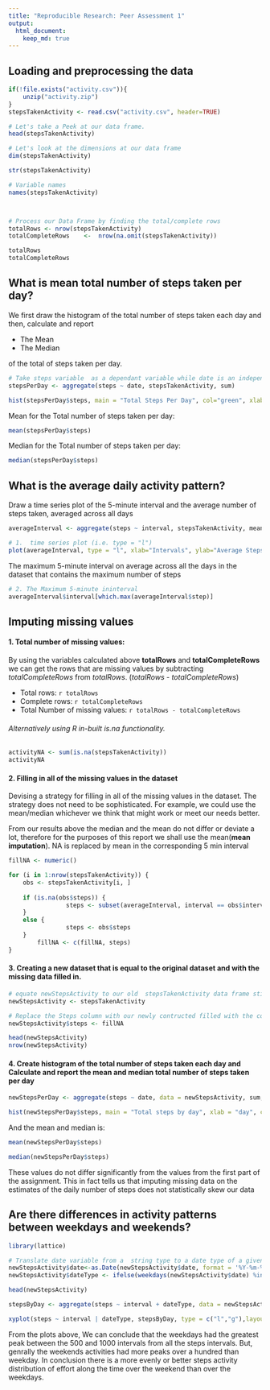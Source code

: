 ---
title: "Reproducible Research: Peer Assessment 1"
output: 
  html_document:
    keep_md: true
---

## Loading and preprocessing the data
```{r, echo=TRUE}

if(!file.exists("activity.csv")){
    unzip("activity.zip") 
}
stepsTakenActivity <- read.csv("activity.csv", header=TRUE)

# Let's take a Peek at our data frame.
head(stepsTakenActivity)

# Let's look at the dimensions at our data frame
dim(stepsTakenActivity)

str(stepsTakenActivity)

# Variable names
names(stepsTakenActivity)



# Process our Data Frame by finding the total/complete rows 
totalRows <- nrow(stepsTakenActivity)
totalCompleteRows    <-  nrow(na.omit(stepsTakenActivity))

totalRows
totalCompleteRows
```

## What is mean total number of steps taken per day?
We first draw the histogram of the total number of steps taken each day and then,
calculate and report

*  The Mean
*  The Median

of the total of steps taken per day.

```{r, echo=TRUE}

# Take steps variable  as a dependant variable while date is an independane variable
stepsPerDay <- aggregate(steps ~ date, stepsTakenActivity, sum)

hist(stepsPerDay$steps, main = "Total Steps Per Day", col="green", xlab="Number of Steps")
```

Mean for the Total number of steps taken per day:
```{r, echo=TRUE}
mean(stepsPerDay$steps)

```

Median for the Total number of steps taken per day:
```{r, echo=TRUE}
median(stepsPerDay$steps)

```

## What is the average daily activity pattern?
Draw a time series plot of the 5-minute interval and the average number of steps taken, averaged across all days

``` {r, echo=TRUE}
averageInterval <- aggregate(steps ~ interval, stepsTakenActivity, mean, na.rm=TRUE)

# 1.  time series plot (i.e. type = "l")
plot(averageInterval, type = "l", xlab="Intervals", ylab="Average Steps Taken", main="Average Daily Acitivity Pattern")
```

The maximum 5-minute interval on average across all the days in the dataset that contains the maximum number of steps

```{r, echo=TRUE}
# 2. The Maximum 5-minute ininterval
averageInterval$interval[which.max(averageInterval$step)]

```

## Imputing missing values

#### 1.  Total number of missing values:

By using the variables calculated above **totalRows** and **totalCompleteRows** we 
can get the rows that are missing values by subtracting *totalCompleteRows* from *totalRows*.
(*totalRows* - *totalCompleteRows*) 

* Total rows:  `r totalRows`  
* Complete rows:  `r totalCompleteRows` 
* Total Number of missing values: `r totalRows - totalCompleteRows`

###### Alternatively using R in-built is.na functionality.

```{r, echo=TRUE}
activityNA <- sum(is.na(stepsTakenActivity))
activityNA
```

#### 2.  Filling in all of the missing values in the dataset
Devising a strategy for filling in all of the missing values in the dataset. The strategy does not need to be sophisticated. For example, we could use the mean/median whichever we think that might work or meet our needs better.

From our results above the median and the mean do not differ or deviate a lot, therefore for the purposes of this report we shall use the mean(**mean imputation**). NA is replaced by mean in the corresponding 5 min interval
```{r}
fillNA <- numeric()

for (i in 1:nrow(stepsTakenActivity)) {
    obs <- stepsTakenActivity[i, ]
    
    if (is.na(obs$steps)) {
                steps <- subset(averageInterval, interval == obs$interval)$steps
    } 
    else {
                steps <- obs$steps
    }
        fillNA <- c(fillNA, steps)
}
```

#### 3. Creating a new dataset that is equal to the original dataset and with the missing data filled in.

```{r}

# equate newStepsActivity to our old  stepsTakenActivity data frame still with NA
newStepsActivity <- stepsTakenActivity

# Replace the Steps column with our newly contructed filled with the corresponding 5 interval mean 
newStepsActivity$steps <- fillNA

head(newStepsActivity)
nrow(newStepsActivity)
```

#### 4. Create histogram of the total number of steps taken each day and Calculate and report the mean and median total number of steps taken per day

```{r}
newStepsPerDay <- aggregate(steps ~ date, data = newStepsActivity, sum, na.rm = TRUE)

hist(newStepsPerDay$steps, main = "Total steps by day", xlab = "day", col = "red")
```

And the mean and median is:

```{r}
mean(newStepsPerDay$steps)
```

```{r}
median(newStepsPerDay$steps)
```

These values do not differ significantly from the values from the first part of the assignment. This in fact tells us that imputing missing data on the estimates of the daily number of steps does not statistically skew our data

## Are there differences in activity patterns between weekdays and weekends?
```{r}
library(lattice)

# Translate date variable from a  string type to a date type of a given format
newStepsActivity$date<-as.Date(newStepsActivity$date, format = '%Y-%m-%d')
newStepsActivity$dateType <- ifelse(weekdays(newStepsActivity$date) %in% c("Saturday", "Sunday"),'weekend','weekday')

head(newStepsActivity)

stepsByDay <- aggregate(steps ~ interval + dateType, data = newStepsActivity, mean)

xyplot(steps ~ interval | dateType, stepsByDay, type = c("l","g"),layout = c(1, 2), xlab = "Interval", ylab = "Number of steps")
```

From the plots above, We can conclude that the weekdays had the greatest peak between the 500 and 1000 intervals from all the steps intervals. But, genrally the weekends activities had more peaks over a hundred than weekday.
In conclusion there is a more evenly or better steps activity distribution of effort along the time over the weekend than over the weekdays.